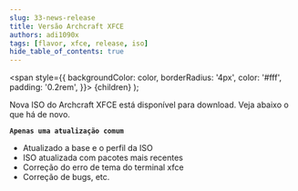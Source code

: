 ```yaml
---
slug: 33-news-release
title: Versão Archcraft XFCE
authors: adi1090x
tags: [flavor, xfce, release, iso]
hide_table_of_contents: true
---
```


<!-- Badges -->
  <span
    style={{
      backgroundColor: color,
      borderRadius: '4px',
      color: '#fff',
      padding: '0.2rem',
    }}>
    {children}
  </span>
);

Nova ISO do Archcraft XFCE está disponível para download. Veja abaixo o que há de novo.

<!--truncate-->

**`Apenas uma atualização comum`**
- Atualizado a base e o perfil da ISO
- ISO atualizada com pacotes mais recentes
- Correção do erro de tema do terminal xfce
- Correção de bugs, etc.
